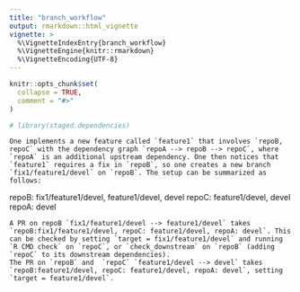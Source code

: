 ```yaml
---
title: "branch_workflow"
output: rmarkdown::html_vignette
vignette: >
  %\VignetteIndexEntry{branch_workflow}
  %\VignetteEngine{knitr::rmarkdown}
  %\VignetteEncoding{UTF-8}
---
```


```r
knitr::opts_chunk$set(
  collapse = TRUE,
  comment = "#>"
)
```

```r
# library(staged.dependencies)
```

```
One implements a new feature called `feature1` that involves `repoB, repoC` with the dependency graph `repoA --> repoB --> repoC`, where `repoA` is an additional upstream dependency. One then notices that `feature1` requires a fix in `repoB`, so one creates a new branch `fix1/feature1/devel` on `repoB`. The setup can be summarized as follows:
```
repoB: fix1/feature1/devel, feature1/devel, devel
repoC: feature1/devel, devel
repoA: devel
```
A PR on repoB `fix1/feature1/devel --> feature1/devel` takes `repoB:fix1/feature1/devel, repoC: feature1/devel, repoA: devel`. This can be checked by setting `target = fix1/feature1/devel` and running `R CMD check` on `repoC`, or `check_downstream` on `repoB` (adding `repoC` to its downstream dependencies).
The PR on `repoB` and  `repoC` `feature1/devel --> devel` takes `repoB:feature1/devel, repoC: feature1/devel, repoA: devel`, setting `target = feature1/devel`.
```
